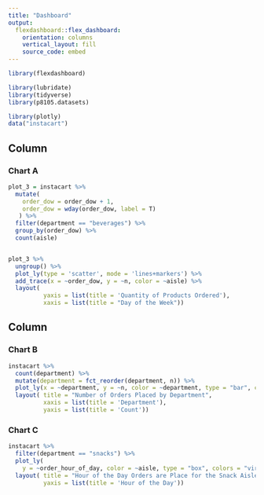 ```yaml
---
title: "Dashboard"
output: 
  flexdashboard::flex_dashboard:
    orientation: columns
    vertical_layout: fill
    source_code: embed
---
```


```r
library(flexdashboard)

library(lubridate)
library(tidyverse)
library(p8105.datasets)

library(plotly)
data("instacart") 
```

Column {data-width=650}
-----------------------------------------------------------------------

### Chart A

```r
plot_3 = instacart %>% 
  mutate(
    order_dow = order_dow + 1,
    order_dow = wday(order_dow, label = T)
   ) %>% 
  filter(department == "beverages") %>% 
  group_by(order_dow) %>% 
  count(aisle)


plot_3 %>% 
  ungroup() %>% 
  plot_ly(type = 'scatter', mode = 'lines+markers') %>% 
  add_trace(x = ~order_dow, y = ~n, color = ~aisle) %>% 
  layout(
          yaxis = list(title = 'Quantity of Products Ordered'),
          xaxis = list(title = "Day of the Week"))
```

Column {data-width=350}
-----------------------------------------------------------------------

### Chart B

```r
instacart %>% 
  count(department) %>% 
  mutate(department = fct_reorder(department, n)) %>% 
  plot_ly(x = ~department, y = ~n, color = ~department, type = "bar", colors = "viridis") %>% 
  layout( title = "Number of Orders Placed by Department",
          xaxis = list(title = 'Department'), 
          yaxis = list(title = 'Count'))
```

### Chart C

```r
instacart %>% 
  filter(department == "snacks") %>% 
  plot_ly(
    y = ~order_hour_of_day, color = ~aisle, type = "box", colors = "viridis") %>% 
  layout( title = "Hour of the Day Orders are Place for the Snack Aisles",
          yaxis = list(title = 'Hour of the Day'))
```

